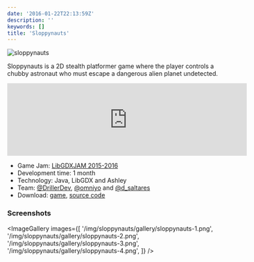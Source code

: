```yaml
---
date: '2016-01-22T22:13:59Z'
description: ''
keywords: []
title: 'Sloppynauts'
---
```


![sloppynauts](/img/sloppynauts/sloppynauts.webp)

Sloppynauts is a 2D stealth platformer game where the player controls a chubby astronaut who must escape a dangerous alien planet undetected.

<iframe
  src="https://itch.io/embed/51210"
  width="552"
  height="167"
  frameborder="0"
></iframe>

- Game Jam: [LibGDXJAM 2015-2016](http://itch.io/jam/libgdxjam/entries)
- Development time: 1 month
- Technology: Java, LibGDX and Ashley
- Team: [@DrillerDev](https://twitter.com/DrillerDev), [@omniyo](https://twitter.com/omniyo) and [@d_saltares](https://twitter.com/d_saltares)
- Download: [game](http://itch.io/jam/libgdxjam/rate/51210), [source code](https://github.com/dsaltares/libgdxjam)

### Screenshots

<ImageGallery
  images={[
    '/img/sloppynauts/gallery/sloppynauts-1.png',
    '/img/sloppynauts/gallery/sloppynauts-2.png',
    '/img/sloppynauts/gallery/sloppynauts-3.png',
    '/img/sloppynauts/gallery/sloppynauts-4.png',
  ]}
/>
